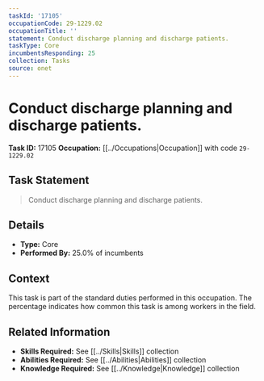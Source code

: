 ```yaml
---
taskId: '17105'
occupationCode: 29-1229.02
occupationTitle: ''
statement: Conduct discharge planning and discharge patients.
taskType: Core
incumbentsResponding: 25
collection: Tasks
source: onet
---
```

# Conduct discharge planning and discharge patients.

**Task ID:** 17105
**Occupation:** [[../Occupations|Occupation]] with code `29-1229.02`

## Task Statement

> Conduct discharge planning and discharge patients.

## Details

- **Type:** Core
- **Performed By:** 25.0% of incumbents

## Context

This task is part of the standard duties performed in this occupation. The percentage indicates how common this task is among workers in the field.

## Related Information

- **Skills Required:** See [[../Skills|Skills]] collection
- **Abilities Required:** See [[../Abilities|Abilities]] collection
- **Knowledge Required:** See [[../Knowledge|Knowledge]] collection
